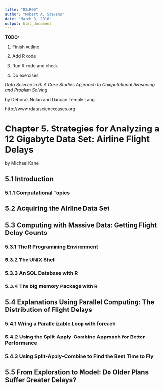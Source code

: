 ```yaml
---
title: "DSiR00"
author: "Robert A. Stevens"
date: "March 8, 2016"
output: html_document
---
```


**TODO:**

1. Finish outline

2. Add R code

3. Run R code and check

4. Do exercises

*Data Science in R: A Case Studies Approach to Computational Reasoning and Problem Solving*

by Deborah Nolan and Duncan Temple Lang

http://www.rdatasciencecases.org

# Chapter 5. Strategies for Analyzing a 12 Gigabyte Data Set: Airline Flight Delays 

by Michael Kane

## 5.1 Introduction

### 5.1.1 Computational Topics

## 5.2 Acquiring the Airline Data Set

## 5.3 Computing with Massive Data: Getting Flight Delay Counts

### 5.3.1 The R Programming Environment

### 5.3.2 The UNIX Shell

### 5.3.3 An SQL Database with R

### 5.3.4 The big memory Package with R

## 5.4 Explanations Using Parallel Computing:  The Distribution of Flight Delays

### 5.4.1 Wring a Parallelizable Loop with foreach

### 5.4.2 Using the Split-Apply-Combine Approach for Better Performance

### 5.4.3 Using Split-Apply-Combine to Find the Best Time to Fly

## 5.5 From Exploration to Model:  Do Older Plans Suffer Greater Delays?
